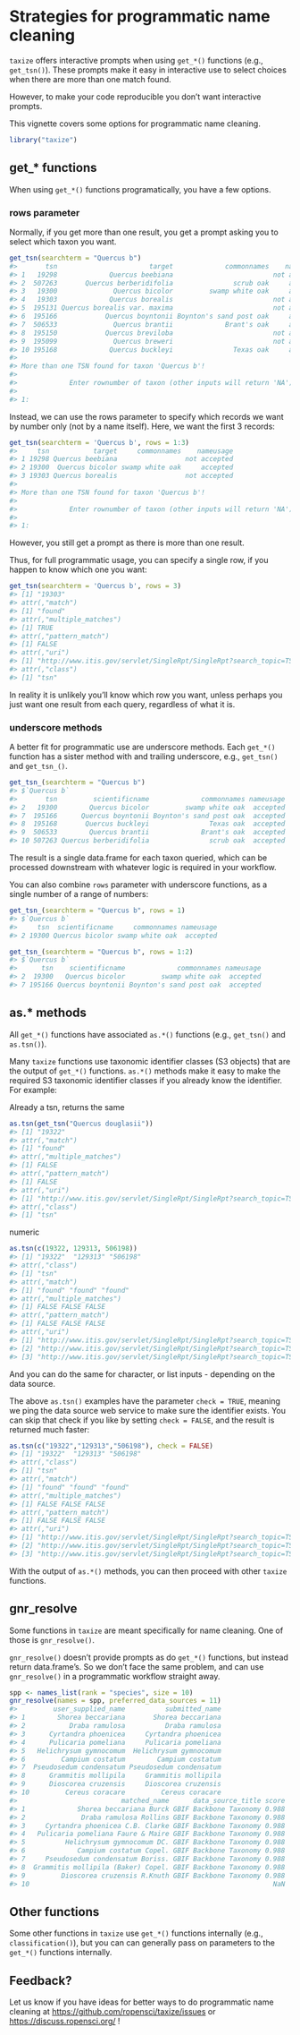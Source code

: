 <!--
%\VignetteEngine{knitr::knitr}
%\VignetteIndexEntry{Strategies for programmatic name cleaning}
%\VignetteEncoding{UTF-8}
-->



Strategies for programmatic name cleaning
=========================================

`taxize` offers interactive prompts when using `get_*()` functions (e.g., `get_tsn()`).
These prompts make it easy in interactive use to select choices when there are more
than one match found.

However, to make your code reproducible you don't want interactive prompts.

This vignette covers some options for programmatic name cleaning.


```r
library("taxize")
```

## get_* functions

When using `get_*()` functions programatically, you have a few options.

### rows parameter

Normally, if you get more than one result, you get a prompt asking you
to select which taxon you want.


```r
get_tsn(searchterm = "Quercus b")
#>       tsn                       target             commonnames    nameusage
#> 1   19298             Quercus beebiana                         not accepted
#> 2  507263       Quercus berberidifolia               scrub oak     accepted
#> 3   19300              Quercus bicolor         swamp white oak     accepted
#> 4   19303             Quercus borealis                         not accepted
#> 5  195131 Quercus borealis var. maxima                         not accepted
#> 6  195166            Quercus boyntonii Boynton's sand post oak     accepted
#> 7  506533              Quercus brantii             Brant's oak     accepted
#> 8  195150            Quercus breviloba                         not accepted
#> 9  195099              Quercus breweri                         not accepted
#> 10 195168             Quercus buckleyi               Texas oak     accepted
#>
#> More than one TSN found for taxon 'Quercus b'!
#>
#>             Enter rownumber of taxon (other inputs will return 'NA'):
#>
#> 1:
```

Instead, we can use the rows parameter to specify which records we want
by number only (not by a name itself). Here, we want the first 3 records:


```r
get_tsn(searchterm = 'Quercus b', rows = 1:3)
#>     tsn           target     commonnames    nameusage
#> 1 19298 Quercus beebiana                 not accepted
#> 2 19300  Quercus bicolor swamp white oak     accepted
#> 3 19303 Quercus borealis                 not accepted
#>
#> More than one TSN found for taxon 'Quercus b'!
#>
#>             Enter rownumber of taxon (other inputs will return 'NA'):
#>
#> 1:
```

However, you still get a prompt as there is more than one result.

Thus, for full programmatic usage, you can specify a single row, if you happen
to know which one you want:


```r
get_tsn(searchterm = 'Quercus b', rows = 3)
#> [1] "19303"
#> attr(,"match")
#> [1] "found"
#> attr(,"multiple_matches")
#> [1] TRUE
#> attr(,"pattern_match")
#> [1] FALSE
#> attr(,"uri")
#> [1] "http://www.itis.gov/servlet/SingleRpt/SingleRpt?search_topic=TSN&search_value=19303"
#> attr(,"class")
#> [1] "tsn"
```

In reality it is unlikely you'll know which row you want, unless perhaps you
just want one result from each query, regardless of what it is.

### underscore methods

A better fit for programmatic use are underscore methods. Each `get_*()` function
has a sister method with and trailing underscore, e.g., `get_tsn()` and `get_tsn_()`.


```r
get_tsn_(searchterm = "Quercus b")
#> $`Quercus b`
#>       tsn         scientificname             commonnames nameusage
#> 2   19300        Quercus bicolor         swamp white oak  accepted
#> 7  195166      Quercus boyntonii Boynton's sand post oak  accepted
#> 8  195168       Quercus buckleyi               Texas oak  accepted
#> 9  506533        Quercus brantii             Brant's oak  accepted
#> 10 507263 Quercus berberidifolia               scrub oak  accepted
```

The result is a single data.frame for each taxon queried, which can be
processed downstream with whatever logic is required in your workflow.

You can also combine `rows` parameter with underscore functions, as a single
number of a range of numbers:


```r
get_tsn_(searchterm = "Quercus b", rows = 1)
#> $`Quercus b`
#>     tsn  scientificname     commonnames nameusage
#> 2 19300 Quercus bicolor swamp white oak  accepted
```


```r
get_tsn_(searchterm = "Quercus b", rows = 1:2)
#> $`Quercus b`
#>      tsn    scientificname             commonnames nameusage
#> 2  19300   Quercus bicolor         swamp white oak  accepted
#> 7 195166 Quercus boyntonii Boynton's sand post oak  accepted
```

## as.* methods

All `get_*()` functions have associated `as.*()` functions (e.g., `get_tsn()` and `as.tsn()`).

Many `taxize` functions use taxonomic identifier classes (S3 objects) that are the output
of `get_*()` functions. `as.*()` methods make it easy to make the required S3 taxonomic
identifier classes if you already know the identifier. For example:

Already a tsn, returns the same


```r
as.tsn(get_tsn("Quercus douglasii"))
#> [1] "19322"
#> attr(,"match")
#> [1] "found"
#> attr(,"multiple_matches")
#> [1] FALSE
#> attr(,"pattern_match")
#> [1] FALSE
#> attr(,"uri")
#> [1] "http://www.itis.gov/servlet/SingleRpt/SingleRpt?search_topic=TSN&search_value=19322"
#> attr(,"class")
#> [1] "tsn"
```

numeric


```r
as.tsn(c(19322, 129313, 506198))
#> [1] "19322"  "129313" "506198"
#> attr(,"class")
#> [1] "tsn"
#> attr(,"match")
#> [1] "found" "found" "found"
#> attr(,"multiple_matches")
#> [1] FALSE FALSE FALSE
#> attr(,"pattern_match")
#> [1] FALSE FALSE FALSE
#> attr(,"uri")
#> [1] "http://www.itis.gov/servlet/SingleRpt/SingleRpt?search_topic=TSN&search_value=19322" 
#> [2] "http://www.itis.gov/servlet/SingleRpt/SingleRpt?search_topic=TSN&search_value=129313"
#> [3] "http://www.itis.gov/servlet/SingleRpt/SingleRpt?search_topic=TSN&search_value=506198"
```

And you can do the same for character, or list inputs - depending on the data source.

The above `as.tsn()` examples have the parameter `check = TRUE`, meaning we ping the 
data source web service to make sure the identifier exists. You can skip that check 
if you like by setting `check = FALSE`, and the result is returned much faster:


```r
as.tsn(c("19322","129313","506198"), check = FALSE)
#> [1] "19322"  "129313" "506198"
#> attr(,"class")
#> [1] "tsn"
#> attr(,"match")
#> [1] "found" "found" "found"
#> attr(,"multiple_matches")
#> [1] FALSE FALSE FALSE
#> attr(,"pattern_match")
#> [1] FALSE FALSE FALSE
#> attr(,"uri")
#> [1] "http://www.itis.gov/servlet/SingleRpt/SingleRpt?search_topic=TSN&search_value=19322" 
#> [2] "http://www.itis.gov/servlet/SingleRpt/SingleRpt?search_topic=TSN&search_value=129313"
#> [3] "http://www.itis.gov/servlet/SingleRpt/SingleRpt?search_topic=TSN&search_value=506198"
```

With the output of `as.*()` methods, you can then proceed with other `taxize` functions.

## gnr_resolve

Some functions in `taxize` are meant specifically for name cleaning. One of those
is `gnr_resolve()`.

`gnr_resolve()` doesn't provide prompts as do `get_*()` functions, but instead
return data.frame's. So we don't face the same problem, and can use `gnr_resolve()`
in a programmatic workflow straight away.


```r
spp <- names_list(rank = "species", size = 10)
gnr_resolve(names = spp, preferred_data_sources = 11)
#>         user_supplied_name          submitted_name
#> 1        Shorea beccariana       Shorea beccariana
#> 2           Draba ramulosa          Draba ramulosa
#> 3      Cyrtandra phoenicea     Cyrtandra phoenicea
#> 4      Pulicaria pomeliana     Pulicaria pomeliana
#> 5   Helichrysum gymnocomum  Helichrysum gymnocomum
#> 6         Campium costatum        Campium costatum
#> 7  Pseudosedum condensatum Pseudosedum condensatum
#> 8      Grammitis mollipila     Grammitis mollipila
#> 9      Dioscorea cruzensis     Dioscorea cruzensis
#> 10         Cereus coracare         Cereus coracare
#>                          matched_name      data_source_title score
#> 1             Shorea beccariana Burck GBIF Backbone Taxonomy 0.988
#> 2              Draba ramulosa Rollins GBIF Backbone Taxonomy 0.988
#> 3     Cyrtandra phoenicea C.B. Clarke GBIF Backbone Taxonomy 0.988
#> 4   Pulicaria pomeliana Faure & Maire GBIF Backbone Taxonomy 0.988
#> 5          Helichrysum gymnocomum DC. GBIF Backbone Taxonomy 0.988
#> 6             Campium costatum Copel. GBIF Backbone Taxonomy 0.988
#> 7     Pseudosedum condensatum Boriss. GBIF Backbone Taxonomy 0.988
#> 8  Grammitis mollipila (Baker) Copel. GBIF Backbone Taxonomy 0.988
#> 9         Dioscorea cruzensis R.Knuth GBIF Backbone Taxonomy 0.988
#> 10                                                             NaN
```

## Other functions

Some other functions in `taxize` use `get_*()` functions internally (e.g., `classification()`),
but you can can generally pass on parameters to the `get_*()` functions internally.


## Feedback?

Let us know if you have ideas for better ways to do programmatic name cleaning at 
<https://github.com/ropensci/taxize/issues> or <https://discuss.ropensci.org/> !
